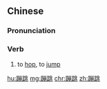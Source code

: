 ==Chinese==
{{zh-forms}}

===Pronunciation===
{{zh-pron
|m=bèngtiào
|c=baang6 tiu3
|cat=v
}}

===Verb===
{{zh-verb}}

# to [[hop]], to [[jump]]

[[hu:蹦跳]]
[[mg:蹦跳]]
[[chr:蹦跳]]
[[zh:蹦跳]]